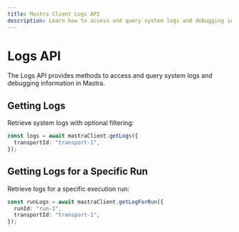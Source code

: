 ---
title: Mastra Client Logs API
description: Learn how to access and query system logs and debugging information in Mastra using the client-js SDK.
---

# Logs API

The Logs API provides methods to access and query system logs and debugging information in Mastra.

## Getting Logs

Retrieve system logs with optional filtering:

```typescript
const logs = await mastraClient.getLogs({
  transportId: "transport-1",
});
```

## Getting Logs for a Specific Run

Retrieve logs for a specific execution run:

```typescript
const runLogs = await mastraClient.getLogForRun({
  runId: "run-1",
  transportId: "transport-1",
});
```
